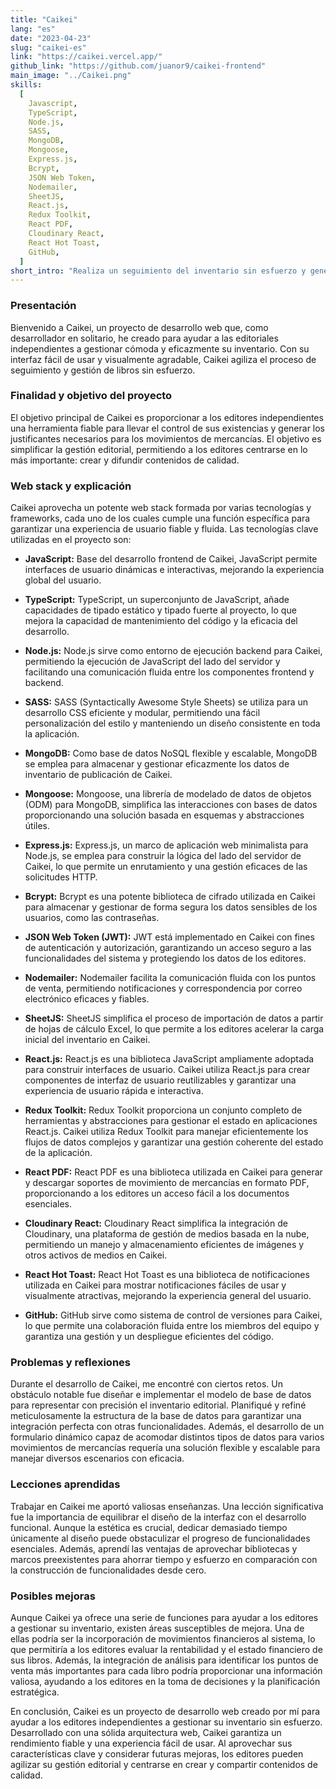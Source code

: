 ---
title: "Caikei"
lang: "es"
date: "2023-04-23"
slug: "caikei-es"
link: "https://caikei.vercel.app/"
github_link: "https://github.com/juanor9/caikei-frontend"
main_image: "../Caikei.png"
skills:
  [
    Javascript,
    TypeScript,
    Node.js,
    SASS,
    MongoDB,
    Mongoose,
    Express.js,
    Bcrypt,
    JSON Web Token,
    Nodemailer,
    SheetJS,
    React.js,
    Redux Toolkit,
    React PDF,
    Cloudinary React,
    React Hot Toast,
    GitHub,
  ]
short_intro: "Realiza un seguimiento del inventario sin esfuerzo y genera documentos de sporte para los editores. Cuenta con una interfaz fácil de usar y un backend seguro. Simplifica las operaciones de las pequeñas y medianas editoriales. Una solución fiable y visualmente atractiva."
---


### Presentación 
Bienvenido a Caikei, un proyecto de desarrollo web que, como desarrollador en solitario, he creado para ayudar a las editoriales independientes a gestionar cómoda y eficazmente su inventario. Con su interfaz fácil de usar y visualmente agradable, Caikei agiliza el proceso de seguimiento y gestión de libros sin esfuerzo.

### Finalidad y objetivo del proyecto
El objetivo principal de Caikei es proporcionar a los editores independientes una herramienta fiable para llevar el control de sus existencias y generar los justificantes necesarios para los movimientos de mercancías. El objetivo es simplificar la gestión editorial, permitiendo a los editores centrarse en lo más importante: crear y difundir contenidos de calidad.

### Web stack y explicación
Caikei aprovecha un potente web stack formada por varias tecnologías y frameworks, cada uno de los cuales cumple una función específica para garantizar una experiencia de usuario fiable y fluida. Las tecnologías clave utilizadas en el proyecto son:

- **JavaScript:** Base del desarrollo frontend de Caikei, JavaScript permite interfaces de usuario dinámicas e interactivas, mejorando la experiencia global del usuario.

- **TypeScript:** TypeScript, un superconjunto de JavaScript, añade capacidades de tipado estático y tipado fuerte al proyecto, lo que mejora la capacidad de mantenimiento del código y la eficacia del desarrollo.

- **Node.js:** Node.js sirve como entorno de ejecución backend para Caikei, permitiendo la ejecución de JavaScript del lado del servidor y facilitando una comunicación fluida entre los componentes frontend y backend.

- **SASS:** SASS (Syntactically Awesome Style Sheets) se utiliza para un desarrollo CSS eficiente y modular, permitiendo una fácil personalización del estilo y manteniendo un diseño consistente en toda la aplicación.

- **MongoDB:** Como base de datos NoSQL flexible y escalable, MongoDB se emplea para almacenar y gestionar eficazmente los datos de inventario de publicación de Caikei.

- **Mongoose:** Mongoose, una librería de modelado de datos de objetos (ODM) para MongoDB, simplifica las interacciones con bases de datos proporcionando una solución basada en esquemas y abstracciones útiles.

- **Express.js:** Express.js, un marco de aplicación web minimalista para Node.js, se emplea para construir la lógica del lado del servidor de Caikei, lo que permite un enrutamiento y una gestión eficaces de las solicitudes HTTP.

- **Bcrypt:** Bcrypt es una potente biblioteca de cifrado utilizada en Caikei para almacenar y gestionar de forma segura los datos sensibles de los usuarios, como las contraseñas.

- **JSON Web Token (JWT):** JWT está implementado en Caikei con fines de autenticación y autorización, garantizando un acceso seguro a las funcionalidades del sistema y protegiendo los datos de los editores.

- **Nodemailer:** Nodemailer facilita la comunicación fluida con los puntos de venta, permitiendo notificaciones y correspondencia por correo electrónico eficaces y fiables.

- **SheetJS:** SheetJS simplifica el proceso de importación de datos a partir de hojas de cálculo Excel, lo que permite a los editores acelerar la carga inicial del inventario en Caikei.

- **React.js:** React.js es una biblioteca JavaScript ampliamente adoptada para construir interfaces de usuario. Caikei utiliza React.js para crear componentes de interfaz de usuario reutilizables y garantizar una experiencia de usuario rápida e interactiva.

- **Redux Toolkit:** Redux Toolkit proporciona un conjunto completo de herramientas y abstracciones para gestionar el estado en aplicaciones React.js. Caikei utiliza Redux Toolkit para manejar eficientemente los flujos de datos complejos y garantizar una gestión coherente del estado de la aplicación.

- **React PDF:** React PDF es una biblioteca utilizada en Caikei para generar y descargar soportes de movimiento de mercancías en formato PDF, proporcionando a los editores un acceso fácil a los documentos esenciales.

- **Cloudinary React:** Cloudinary React simplifica la integración de Cloudinary, una plataforma de gestión de medios basada en la nube, permitiendo un manejo y almacenamiento eficientes de imágenes y otros activos de medios en Caikei.

- **React Hot Toast:** React Hot Toast es una biblioteca de notificaciones utilizada en Caikei para mostrar notificaciones fáciles de usar y visualmente atractivas, mejorando la experiencia general del usuario.

- **GitHub:** GitHub sirve como sistema de control de versiones para Caikei, lo que permite una colaboración fluida entre los miembros del equipo y garantiza una gestión y un despliegue eficientes del código.

### Problemas y reflexiones
Durante el desarrollo de Caikei, me encontré con ciertos retos. Un obstáculo notable fue diseñar e implementar el modelo de base de datos para representar con precisión el inventario editorial. Planifiqué y refiné meticulosamente la estructura de la base de datos para garantizar una integración perfecta con otras funcionalidades. Además, el desarrollo de un formulario dinámico capaz de acomodar distintos tipos de datos para varios movimientos de mercancías requería una solución flexible y escalable para manejar diversos escenarios con eficacia.

### Lecciones aprendidas
Trabajar en Caikei me aportó valiosas enseñanzas. Una lección significativa fue la importancia de equilibrar el diseño de la interfaz con el desarrollo funcional. Aunque la estética es crucial, dedicar demasiado tiempo únicamente al diseño puede obstaculizar el progreso de funcionalidades esenciales. Además, aprendí las ventajas de aprovechar bibliotecas y marcos preexistentes para ahorrar tiempo y esfuerzo en comparación con la construcción de funcionalidades desde cero.

### Posibles mejoras
Aunque Caikei ya ofrece una serie de funciones para ayudar a los editores a gestionar su inventario, existen áreas susceptibles de mejora. Una de ellas podría ser la incorporación de movimientos financieros al sistema, lo que permitiría a los editores evaluar la rentabilidad y el estado financiero de sus libros. Además, la integración de análisis para identificar los puntos de venta más importantes para cada libro podría proporcionar una información valiosa, ayudando a los editores en la toma de decisiones y la planificación estratégica.

En conclusión, Caikei es un proyecto de desarrollo web creado por mí para ayudar a los editores independientes a gestionar su inventario sin esfuerzo. Desarrollado con una sólida arquitectura web, Caikei garantiza un rendimiento fiable y una experiencia fácil de usar. Al aprovechar sus características clave y considerar futuras mejoras, los editores pueden agilizar su gestión editorial y centrarse en crear y compartir contenidos de calidad.